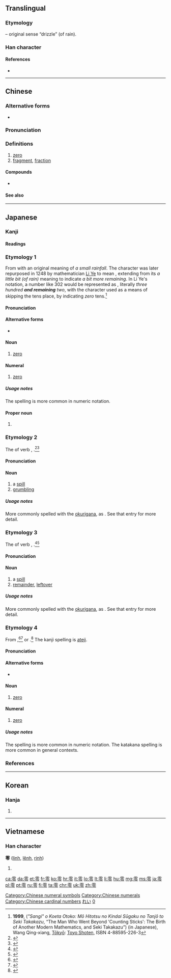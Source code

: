 {{also|〇}}
==Translingual==
{{stroke order|strokes=13}}
{{stroke order|type=animate}}

===Etymology===
{{Han etyl}}
{{Han compound|雨|t1=rain|令|ls=psc|c1=s|c2=p}} – original sense “drizzle” (of rain).

===Han character===
{{Han char|rn=173|rad=雨|as=05|sn=13|four=1030<sub>7</sub>|canj=一月人戈戈 (MBOII)|ids=⿱[[雨|⻗]][[令]]}}

====References====
* {{Han ref|kx=1372.100|dkj=42242|dj=1880.050|hdz=64061.010|uh=96F6|ud=38646|bh=B973|bd=47475}}

[[Category:Chinese numeral symbols]]
[[Category:Chinese numerals]]

----

==Chinese==
{{zh-forms}}

===Alternative forms===
* {{zh-l|〇}}

===Pronunciation===
{{zh-pron
|m=líng
|ma=y
|c=ling4
|h=pfs=làng
|mn=lîng
|w=3lin
|mc=y
|oc=y
|ma=y
|cat=num,n
}}

===Definitions===
{{zh-hanzi}}

# [[zero]]
# [[fragment]], [[fraction]]
#: {{zh-l|零星|língxīng|fragmentary}}

====Compounds====
* {{zh-l|零錢}}

====See also====
{{Chinese-numbers}}

{{zh-cat|Beginning}}
[[Category:Chinese cardinal numbers]]

----

==Japanese==
{{cardinalbox|ja||0|1||一}}

===Kanji===
{{ja-kanji|grade=c|rs=雨05}}

====Readings====
{{ja-readings
|goon=[[りょう]] (ryō) {{non-joyo-reading}}
|kanon=[[れい]] (rei)
|kun={{qualifier|archaic}} [[あゆ|あ.ゆ]] ([[零ゆ]], a.yu), [[あえる|あ.える]] ([[零える]], a.eru), [[あえす|あ.えす]] ([[零えす]], a.esu), [[あやす|あ.やす]] ([[零やす]], a.yasu), {{qualifier|rare}} [[おちる]] (ochiru), [[こぼす|こぼ.す]] ([[零す]], kobo.su), [[こぼし]] (koboshi), {{qualifier|archaic}} [[こぼる|こぼ.る]] ([[零る]], kobo.ru), [[こぼれる|こぼ.れる]] ([[零れる]], kobo.reru), [[こぼれ|こぼ.れ]] ([[零れ]], kobo.re), [[こぼれ]] (kobore), [[ぜろ]] (zero)
|nanori=[[れい]] (rei)
}}

===Etymology 1===
{{ja-kanjitab|yomi=o|れい}}
From {{etyl|ltc|ja|sort=れい}} {{m|zh|零|tr=leng}} with an original meaning of ''a small rainfall''.  The character was later repurposed in 1248 by mathematician [[w:Li Ye (mathematician)|Li Ye]] to mean {{m|en|zero}}, extending from its ''a little bit (of rain)'' meaning to indicate ''a bit more remaining''.  In Li Ye's notation, a number like 302 would be represented as {{m|zh|三}}{{m|zh|百}}{{m|zh|零}}{{m|zh|二}}, literally ''three hundred '''and remaining''' two'', with the {{m|zh|零}} character used as a means of skipping the tens place, by indicating ''zero'' tens.<ref>'''1999''', {{lang|ja|「算木」を超えた男: もう一つの近代数学の誕生と関孝和}} (''"Sangi" o Koeta Otoko: Mō Hitotsu no Kindai Sūgaku no Tanjō to Seki Takakazu'', “The Man Who Went Beyond 'Counting Sticks': The Birth of Another Modern Mathematics, and Seki Takakazu”) (in Japanese), Wang Qing-xiang, [[w:Tokyo|Tōkyō]]: [http://www.toyoshoten.co.jp/ Toyo Shoten], ISBN 4-88595-226-3</ref>

====Pronunciation====
{{ja-pron|yomi=kanon|れい|acc=1|acc_ref=DJR}}

====Alternative forms====
* {{ja-l|〇}}

====Noun====
{{ja-noun|れい}}

# [[zero]]

====Numeral====
{{ja-pos|numeral|れい}}

# [[zero]]

=====Usage notes=====
The {{ja-l|〇}} spelling is more common in numeric notation.

====Proper noun====
{{ja-pos|proper|れい}}

# {{given name|lang=ja|sort=れい|male}}

===Etymology 2===
{{ja-kanjitab|yomi=k|こぼし}}
The {{m|ja|連用形|tr=ren'yōkei||continuative or stem form}} of verb {{m|ja|零す}}, {{m|ja|溢す|tr=kobosu||to spill something}}.<ref name="KDJ">{{R:Kokugo Dai Jiten}}</ref><ref name="DJR">{{R:Daijirin}}</ref>

====Pronunciation====
{{ja-pron|yomi=k|こぼし|acc=3|acc_ref=DJR}}

====Noun====
{{ja-noun|こぼし}}

# a [[spill]] {{qualifier|implying intent or fault by someone}}
# [[grumbling]] {{qualifier|as when one's emotions overflow}}

=====Usage notes=====
More commonly spelled with the [[okurigana]], as {{m|ja|零し}}.  See that entry for more detail.

===Etymology 3===
{{ja-kanjitab|yomi=k|こぼれ}}
The {{m|ja|連用形|tr=ren'yōkei||continuative or stem form}} of verb {{m|ja|翻れる}}, {{m|ja|零れる|tr=koboreru||to spill, to be left over}}.<ref name="KDJ">{{R:Kokugo Dai Jiten}}</ref><ref name="DJR">{{R:Daijirin}}</ref>

====Pronunciation====
{{ja-pron|yomi=k|こぼれ|acc=3|acc_ref=DJR}}

====Noun====
{{ja-noun|こぼれ}}

# a [[spill]] {{qualifier|implying a natural or unintended event}}
# [[remainder]], [[leftover]]

=====Usage notes=====
More commonly spelled with the [[okurigana]], as {{m|ja|零れ}}.  See that entry for more detail.

===Etymology 4===
{{ja-kanjitab|yomi=k|ぜろ}}
From {{etyl|en|ja|sort=ぜろ}} {{m|en|zero}},<ref name="KDJ">{{R:Kokugo Dai Jiten}}</ref><ref name="DJR">{{R:Daijirin}}</ref> or {{etyl|fr|ja|sort=ぜろ}} {{m|fr|zéro}}.<ref name="KDJ">{{R:Kokugo Dai Jiten}}</ref>  The kanji spelling is [[ateji]].

====Pronunciation====
{{ja-pron|yomi=k|ぜろ|acc=1|acc_ref=DJR}}

====Alternative forms====
* {{ja-l|〇}}

====Noun====
{{ja-noun|ぜろ}}

# [[zero]]

====Numeral====
{{ja-pos|numeral|ぜろ}}

# [[zero]]

=====Usage notes=====
The {{ja-l|〇}} spelling is more common in numeric notation.  The katakana spelling {{ja-l|ゼロ}} is more common in general contexts.

===References===
<references/>

{{japanese number}}

[[Category:1000 Japanese basic words|れい]]
[[Category:Japanese numeral symbols|0]]

----

==Korean==

===Hanja===
{{ko-hanja|hangeul=령→영, 련→연|eumhun=|rv=ryeong→yeong, ryeon→yeon|mr=ryŏng→yŏng, ryŏn→yŏn|y=lyeng→yeng, lyen→yen}}

# {{defn|lang=ko|sort=雨05}}

----

==Vietnamese==

===Han character===
'''零''' ([[linh]], [[lênh]], [[rinh]])

# {{defn|lang=vi}}

[[ca:零]]
[[da:零]]
[[et:零]]
[[fr:零]]
[[ko:零]]
[[hr:零]]
[[it:零]]
[[lo:零]]
[[lt:零]]
[[li:零]]
[[hu:零]]
[[mg:零]]
[[ms:零]]
[[ja:零]]
[[pl:零]]
[[pt:零]]
[[ru:零]]
[[fi:零]]
[[ta:零]]
[[chr:零]]
[[uk:零]]
[[zh:零]]